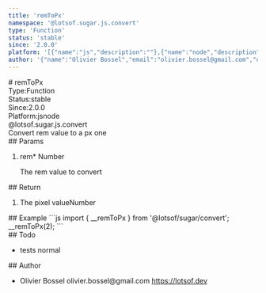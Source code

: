 ```yaml
---
title: 'remToPx'
namespace: '@lotsof.sugar.js.convert'
type: 'Function'
status: 'stable'
since: '2.0.0'
platform: '[{"name":"js","description":""},{"name":"node","description":""}]'
author: '{"name":"Olivier Bossel","email":"olivier.bossel@gmail.com","url":"https://lotsof.dev"}'
---
```

<div class="docmap-mdx">
# remToPx
<div class="_metas">
<div class="_type"><span class="_type-label">Type:</span><span class="_type-value">Function</span></div>
<div class="_status"><span class="_status-label">Status:</span><span class="_status-value -stable">stable</span></div>
<div class="_since"><span class="_since-label">Since:</span><span class="_since-value">2.0.0</span></div>
<div class="_platform"><span class="_platform-label">Platform:</span><span class="_platform-value -js">js</span><span class="_platform-value -node">node</span></div>
</div>
<div class="_namespace">@lotsof.sugar.js.convert</div>
<div class="_description">
Convert rem value to a px one
</div>
<div class="_params">
## Params
<ol class="_list">
<li class="_item">
<span class="_name">rem<span class="_required">*</span></span><span class="_default"></span> <span class="_type">Number</span>
<p class="_description">The rem value to convert</p>
</li>
</ol>
</div>
<div class="_return">
## Return
<ol class="_list">
<li class="_item">
<span class="_description">The pixel value</span><span class="_default"></span><span class="_type">Number</span>
</li>
</ol>
</div>
<div class="_examples">
## Example
```js
import { __remToPx } from '@lotsof/sugar/convert';
__remToPx(2);
```
</div>
<div class="_todo">
## Todo
<ul class="_list">
<li class="_item">
<span class="_description">tests</span>
<span class="_priority -normal">normal</span>
</li>
</ul>
</div>
<div class="_author">
## Author
<ul class="_list">
<li class="_item">
<span class="_name">Olivier Bossel</span>
<span class="_email">olivier.bossel@gmail.com</span>
<a href="https://lotsof.dev" target="_blank" class="_url">https://lotsof.dev</a>
</li>
</ul>
</div>
</div>